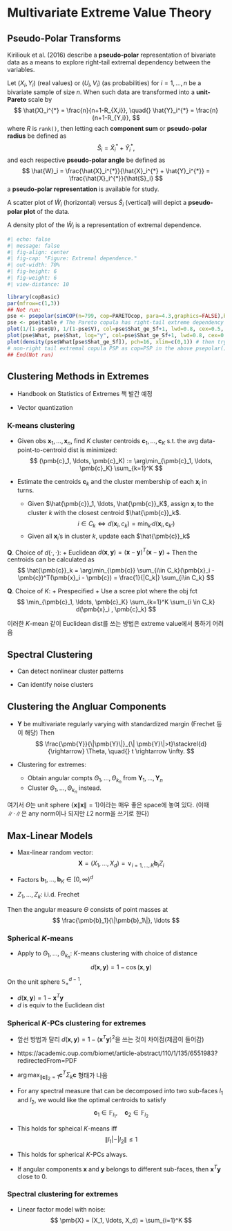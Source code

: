 # Multivariate Extreme Value Theory {.mevt}

## Pseudo-Polar Transforms

<!--
Kiriliouk et al의 자료,
extreme values (2016) 책 358-360
-->

Kiriliouk et al. (2016) describe a **pseudo-polar** representation of bivariate data as a means to explore right-tail extremal dependency between the variables. 

Let $(X_i, Y_i)$ (real values) or $(U_i, V_i)$ (as probabilities) for $i=1,\ldots, n$ be a bivariate sample of size $n$. When such data are transformed into a **unit-Pareto** scale by
$$
\hat{X}_i^{*} = \frac{n}{n+1-R_{X,i}}, \quad{} \hat{Y}_i^{*} = \frac{n}{n+1-R_{Y,i}},
$$
where $R$ is `rank()`, then letting each **component sum** or **pseudo-polar radius** be defined as
$$
\hat{S}_i = \hat{X}_i^{*} + \hat{Y}_i^{*},
$$
and each respective **pseudo-polar angle** be defined as
$$
\hat{W}_i = \frac{\hat{X}_i^{*}}{\hat{X}_i^{*} + \hat{Y}_i^{*}} = \frac{\hat{X}_i^{*}}{\hat{S}_i}
$$
a **pseudo-polar representation** is available for study.

A scatter plot of $\hat{W}_i$ (horizontal) versus $\hat{S}_i$ (vertical) will depict a **pseudo-polar plot** of the data.

A density plot of the $\hat{W}_i$ is a representation of extremal dependence.


```r
#| echo: false
#| message: false
#| fig-align: center
#| fig-cap: "Figure: Extremal dependence."
#| out-width: 70%
#| fig-height: 6
#| fig-weight: 6
#| view-distance: 10

library(copBasic)
par(mfrow=c(1,3))
## Not run:
pse <- psepolar(simCOP(n=799, cop=PARETOcop, para=4.3,graphics=FALSE),bound.type="Carv")
pse <- pse$table # The Pareto copula has right-tail extreme dependency
plot(1/(1-pse$U), 1/(1-pse$V), col=pse$Shat_ge_Sf+1, lwd=0.8, cex=0.5, log="xy", pch=16)
plot(pse$What, pse$Shat, log="y", col=pse$Shat_ge_Sf+1, lwd=0.8, cex=0.5, pch=16)
plot(density(pse$What[pse$Shat_ge_Sf]), pch=16, xlim=c(0,1)) # then try the
# non-right tail extremal copula PSP as cop=PSP in the above psepolar() call.
## End(Not run)

```

## Clustering Methods in Extremes

```{=html}
<!--
Phyllis Wan의 talk
-->
```
-   Handbook on Statistics of Extremes 책 발간 예정

-   Vector quantization

### K-means clustering

-   Given obs $\pmb{x}_1, \ldots, \pmb{x}_n$, find $K$ cluster centroids $\pmb{c}_1, \ldots, \pmb{c}_K$ s.t. the avg data-point-to-centroid dist is minimized: $$
    (\pmb{c}_1, \ldots, \pmb{c}_K) := \arg\min_{\pmb{c}_1, \ldots, \pmb{c}_K} \sum_{k=1}^K 
    $$

-   Estimate the centroids $\pmb{c}_k$ and the cluster membership of each $\pmb{x}_i$ in turns.

    -   Given $\hat{\pmb{c}}_1, \ldots, \hat{\pmb{c}}_K$, assign $\pmb{x}_i$ to the cluster $k$ with the closest centroid $\hat{\pmb{c}}_k$. $$
        i \in C_k \Longleftrightarrow d(\pmb{x}_i, c_k) = \min_{k'}d(\pmb{x}_i, \pmb{c}_{k'})
        $$
    -   Given all $\pmb{x}_i$'s in cluster $k$, update each $\hat{\pmb{c}}_k$

**Q**. Choice of $d(\cdot, \cdot)$: + Euclidean $d(\pmb{x}, \pmb{y}) = (\pmb{x}- \pmb{y})^T(\pmb{x}- \pmb{y})$ + Then the centroids can be calculated as $$
  \hat{\pmb{c}}_k = \arg\min_{\pmb{c}} \sum_{i\in C_k}(\pmb{x}_i - \pmb{c})^T(\pmb{x}_i - \pmb{c}) = \frac{1}{|C_k|} \sum_{i\in C_k}
  $$

**Q**. Choice of $K$: + Prespecified + Use a scree plot where the obj fct $$
  \min_{\pmb{c}_1, \ldots, \pmb{c}_K} \sum_{k=1}^K \sum_{i \in C_k} d(\pmb{x}_i , \pmb{c}_k)
  $$

이러한 $K$-mean 같이 Euclidean dist를 쓰는 방법은 extreme value에서 통하기 어려움

## Spectral Clustering

-   Can detect nonlinear cluster patterns

-   Can identify noise clusters

## Clustering the Angluar Components

-   $\pmb{Y}$ be multivariate regularly varying with standardized margin (Frechet 등이 해당) Then $$
    \frac{\pmb{Y}}{\|\pmb{Y}\|}_{\| \pmb{Y}\|>t}\stackrel{d}{\rightarrow} \Theta, \quad{} t \rightarrow \infty.
    $$

-   Clustering for extremes:

    -   Obtain angular compts $\Theta_1, \ldots, \Theta_{k_n}$ from $\pmb{Y}_1, \ldots , \pmb{Y}_n$
    -   Cluster $\Theta_1, \ldots, \Theta_{k_n}$ instead.

여기서 $\Theta$는 unit sphere $\{ \pmb{x} \| \pmb{x} \| = 1\}$이라는 매우 좋은 space에 놓여 있다. (이때 $\| \cdot \|$은 any norm이나 되지만 $L2$ norm을 쓰기로 한다)

## Max-Linear Models

-   Max-linear random vector: $$
    \pmb{X} = (X_1, \ldots, X_d) = \vee_{i=1, \ldots, K}\pmb{b}_i Z_i
    $$

-   Factors $\pmb{b}_1, \ldots, \pmb{b}_{K} \in [ 0, \infty )^{d}$

-   $Z_1, \ldots, Z_k$: i.i.d. Frechet

Then the angular measure $\Theta$ consists of point masses at $$
\frac{\pmb{b}_1}{\|\pmb{b}_1\|}, \ldots
$$

### Spherical $K$-means

-   Apply to $\Theta_1, \ldots, \Theta_{k_n}$: $K$-means clustering with choice of distance $$
    d(\pmb{x}, \pmb{y}) = 1- \cos (\pmb{x}, \pmb{y})
    $$

On the unit sphere $\mathbb{S}_{+}^{d-1}$,

-   $d(\pmb{x}, \pmb{y})= 1-\pmb{x}^T\pmb{y}$
-   $d$ is equiv to the Euclidean dist

### Spherical $K$-PCs clustering for extremes

-   앞선 방법과 달리 $d(\pmb{x}, \pmb{y}) = 1-(\pmb{x}^T\pmb{y})^2$을 쓰는 것이 차이점(제곱이 들어감)

-   https://academic.oup.com/biomet/article-abstract/110/1/135/6551983?redirectedFrom=PDF

-   $\arg\max_{\|\pmb{c}\|_2=1} \pmb{c}^T\Sigma_k \pmb{c}$ 형태가 나옴

-   For any spectral measure that can be decomposed into two sub-faces $l_1$ and $l_2$, we would like the optimal centroids to satisfy $$
    \pmb{c}_1 \in \mathbb{F}_{l_1}, \quad{} \pmb{c}_2 \in \mathbb{F}_{l_2}
    $$

-   This holds for spheical $K$-means iff $$
    \|l_1 | - | l_2 \| \leq 1
    $$

-   This holds for spherical $K$-PCs always.

-   If angular components $\pmb{x}$ and $\pmb{y}$ belongs to different sub-faces, then $\pmb{x}^T\pmb{y}$ close to $0$.

### Spectral clustering for extremes

-   Linear factor model with noise: $$
    \pmb{X} = (X_1, \ldots, X_d) = \sum_{i=1}^K
    $$
